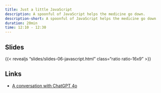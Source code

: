 ```yaml
---
title: Just a little JavaScript
description: A spoonful of JavaScript helps the medicine go down.
description-short: A spoonful of JavaScript helps the medicine go down
duration: 20min
time: 12:10 - 12:30
---
```


## Slides

{{< revealjs "slides/slides-06-javascript.html" class="ratio ratio-16x9" >}}

## Links

* [A conversation with ChatGPT 4o](workshop-06-chat.qmd)